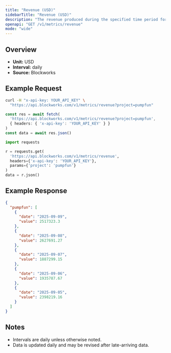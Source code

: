 ```yaml
---
title: "Revenue (USD)"
sidebarTitle: "Revenue (USD)"
description: "The revenue produced during the specified time period for given project."
openapi: "GET /v1/metrics/revenue"
mode: "wide"
---
```


## Overview

- **Unit:** USD
- **Interval:** daily
- **Source:** Blockworks

## Example Request

<CodeGroup>

```bash cURL
curl -H "x-api-key: YOUR_API_KEY" \
  "https://api.blockworks.com/v1/metrics/revenue?project=pumpfun"
```

```typescript TypeScript
const res = await fetch(
  'https://api.blockworks.com/v1/metrics/revenue?project=pumpfun',
  { headers: { 'x-api-key': 'YOUR_API_KEY' } }
)
const data = await res.json()
```

```python Python
import requests

r = requests.get(
  'https://api.blockworks.com/v1/metrics/revenue',
  headers={'x-api-key': 'YOUR_API_KEY'},
  params={'project': 'pumpfun'}
)
data = r.json()
```

</CodeGroup>

## Example Response

```json
{
  "pumpfun": [
    {
      "date": "2025-09-09",
      "value": 2517323.3
    },
    {
      "date": "2025-09-08",
      "value": 2627691.27
    },
    {
      "date": "2025-09-07",
      "value": 1887299.15
    },
    {
      "date": "2025-09-06",
      "value": 1935787.67
    },
    {
      "date": "2025-09-05",
      "value": 2398219.16
    }
  ]
}
```

## Notes
- Intervals are daily unless otherwise noted.
- Data is updated daily and may be revised after late-arriving data.